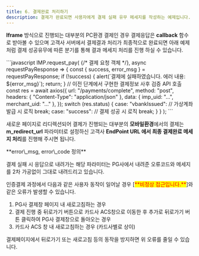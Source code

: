 ```yaml
---
title: 6. 결제완료 처리하기
description: 결제가 완료되면 사용자에게 결제 실패 유무 메세지를 작성하는 예제입니다.
---
```



**Iframe** 방식으로 진행되는 대부분의 PC환경 결제인 경우 결제응답은 **callback** 함수로 받아볼 수
있으며 고객사 서버에서 결제결과 처리가 최종적으로 완료되면 아래 예제처럼 결제 성공유무에 따른 분기를
통해 결과 메세지 처리를 진행 하실 수 있습니다.

<Tabs>
<Tab title="JavaScript">
```javascript
IMP.request_pay(
  {/* 결제 요청 객체 */},
  async requestPayResponse => {
    const { success, error_msg } = requestPayResponse;
    if (!success) {
      alert(`결제에 실패하였습니다. 에러 내용: ${error_msg}`);
      return;
    }
    // 이전 단계에서 구현한 결제정보 사후 검증 API 호출
    const res = await axios({
      url: "/payments/complete",
      method: "post",
      headers: { "Content-Type": "application/json" }, 
      data: { imp_uid: "...", merchant_uid: "..." },
    });
    switch (res.status) {
      case: "vbankIssued":
        // 가상계좌 발급 시 로직
        break;
      case: "success":
        // 결제 성공 시 로직
        break;
    }
  }
);
```

</Tab>
</Tabs>

새로운 페이지로 리디렉션되어 결제가 진행되는 대부분의 **모바일환경**에서의 결제는
**m\_redirect\_url** 파라미터로 설정하신 고객사 **EndPoint URL 에서 최종 결제완료 메세지 처리**를
진행해 주시면 됩니다.

<Hint style="info">
**error\_msg, error\_code 정의**

결제 실패 시 응답으로 내려가는 해당 파라미터는 PG사에서 내려준 오류코드와 메세지를 2차 가공없이 그대로 내려드리고 있습니다.

</Hint>

<Hint style="danger">
인증결제 과정에서 다음과 같은 사용자 동작이 일어날 경우 [<mark style="color:red;">**비정상 접근입니다.**</mark>]와 같은 오류가 발생할 수 있습니다.

1. PG사 결제창 페이지 내 새로고침하는 경우
2. 결제 진행 중 뒤로가기 버튼으로 카드사 ACS창으로 이동한 후 추가로 뒤로가기 버튼 클릭하여 PG사 결제창으로 돌아오는 경우
3. 카드사 ACS 창 내 새로고침하는 경우 (카드사별로 상이)

결제페이지에서 뒤로가기 또는 새로고침 등의 동작을 방지하면 위 오류를 줄일 수 있습니다.
</Hint>
